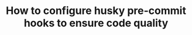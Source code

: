 ---
publishedAt: 2024-06-29
title: "How to configure husky pre-commit hooks to ensure code quality"
description: "In this post, we will learn how to configure husky pre-commit hooks to ensure code quality."
slug: "configure-husky-pre-commit"
updatedAt: 2024-06-29
tags: ["husky", "code quality"]
categories: ["tutorial"]
planned: false
draft: true
---